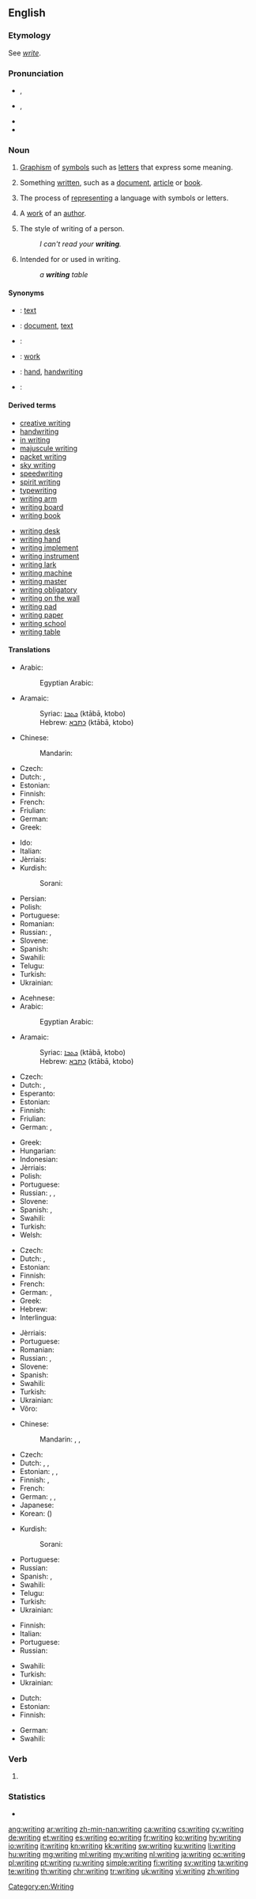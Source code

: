 ==English==

===Etymology===
See ''[[write#Etymology|write]]''.

===Pronunciation===
* {{a|UK}} {{enPR|rītʹĭng}}, {{IPA|/ˈɹaɪtɪŋ/|lang=en}}
* {{a|US}} {{enPR|rītʹĭng}}, {{IPA|/ˈɹaɪtɪŋ/|[ˈɹaɪ̯ɾɪŋ]|lang=en}}
* {{audio|en-us-writing.ogg|Audio (US)|lang=en}}
* {{rhymes|aɪtɪŋ|lang=en}}

===Noun===
{{wikipedia}}
{{en-noun|~}}

# {{context|uncountable|lang=en}} [[w:Graphism|Graphism]] of [[symbol]]s such as [[letter]]s that express some meaning.
# {{context|uncountable|lang=en}} Something [[written]], such as a [[document]], [[article]] or [[book]].
# {{context|uncountable|lang=en}} The process of [[represent]]ing a language with symbols or letters.
# {{context|countable|lang=en}} A [[work]] of an [[author]].
# {{context|countable|lang=en}} The style of writing of a person.
#: ''I can't read your '''writing'''.''
# {{qualifier|as a modifier}} Intended for or used in writing.
#: ''a '''writing''' table''

====Synonyms====
* {{qualifier|written letters or symbols that express some meaning}}: [[text]]
* {{qualifier|something written}}: [[document]], [[text]]
* {{qualifier|process of representing a language with symbols or letters}}:
* {{qualifier|work of an author}}: [[work]]
* {{qualifier|the style of writing of a person}}: [[hand]], [[handwriting]]
* {{qualifier|intended for or used in writing}}:

====Derived terms====
{{rel-top|Terms derived from ''writing''}}
* [[creative writing]]
* [[handwriting]]
* [[in writing]]
* [[majuscule writing]]
* [[packet writing]]
* [[sky writing]]
* [[speedwriting]]
* [[spirit writing]]
* [[typewriting]]<!--noun-->
* [[writing arm]]
* [[writing board]]
* [[writing book]]
{{rel-mid}}
* [[writing desk]]
* [[writing hand]]
* [[writing implement]]
* [[writing instrument]]
* [[writing lark]]
* [[writing machine]]
* [[writing master]]
* [[writing obligatory]]
* [[writing on the wall]]
* [[writing pad]]
* [[writing paper]]
* [[writing school]]
* [[writing table]]
{{rel-bottom}}

====Translations====
{{trans-top|written letters or symbols that express some meaning}}
* Arabic: {{t|ar|كتابة|f|tr=kitaaba}}
*: Egyptian Arabic: {{t|arz|كتابة|f|tr=ketaba|sc=Arab}}
* Aramaic:
*: Syriac: [[ܟܬܒܐ]] (ktābā, ktobo) {{g|m}}
*: Hebrew: [[כתבא]] (ktābā, ktobo) {{g|m}}
* Chinese:
*: Mandarin: {{t+|cmn|文字|tr=wénzì|sc=Hani}}
* Czech: {{t+|cs|písmo|n}}
* Dutch: {{t|nl|schrijfsel|n}}, {{t+|nl|geschrift|n}}
* Estonian: {{t+|et|kiri}}
* Finnish: {{t+|fi|kirjoittaminen}}
* French: {{t+|fr|écriture|f}}
* Friulian: {{t|fur|scriture|f}}
* German: {{t+|de|Schrift|f}}
* Greek: {{t+|el|γραφή|f|tr=grafí}}
{{trans-mid}}
* Ido: {{t|io|skribado}}
* Italian: {{t+|it|scrittura|f}}
* Jèrriais: {{t|roa-jer|êcrituthe|f}}
* Kurdish:
*: Sorani: {{t|ku|نوسین}}
* Persian: {{t+|fa|نوشته|tr=nevešte}}
* Polish: {{t+|pl|pismo|n}}
* Portuguese: {{t+|pt|escrita|f}}
* Romanian: {{t+|ro|scriere|f}}
* Russian: {{t+|ru|письменность|f|tr=písʹmennostʹ|sc=Cyrl}}, {{t+|ru|письмо|n|tr=pisʹmó|sc=Cyrl}}
* Slovene: {{t+|sl|pisava|f}}
* Spanish: {{t+|es|escritura|f}}
* Swahili: {{t+|sw|andiko}}
* Telugu: {{t+|te|రాత|tr=raata|sc=Telu}}
* Turkish: {{t+|tr|yazı}}
* Ukrainian: {{t|uk|писемність|f|tr=pysémnist'|sc=Cyrl}}
{{trans-bottom}}

{{trans-top|something written}}
* Acehnese: {{t|ace|teunuléh}}
* Arabic: {{t|ar|كتابة|f|tr=kitaaba|sc=Arab}}
*: Egyptian Arabic: {{t|arz|كتابة|f|tr=ketaaba|sc=Arab}}
* Aramaic:
*: Syriac: [[ܟܬܒܐ]] (ktābā, ktobo) {{g|m}}
*: Hebrew: [[כתבא]] (ktābā, ktobo) {{g|m}}
* Czech: {{t|cs|spis|m}}
* Dutch: {{t|nl|schrijfsel|n}}, {{t+|nl|geschrift|n}}
* Esperanto: {{t|eo|skribaĵo}}
* Estonian: {{t|et|kirjutis}}
* Finnish: {{t+|fi|kirjoitus}}
* Friulian: {{t|fur|scriture|f}}
* German: {{t+|de|Schrift|f}}, {{t+|de|Schriftstück|n}}
{{trans-mid}}
* Greek: {{t+|el|γραπτό|f|tr=graptó}}
* Hungarian: {{t+|hu|írás}}
* Indonesian: {{t+|id|tulisan}}
* Jèrriais: {{t|roa-jer|êcrithie|f}}
* Polish: {{t+|pl|napis|m}}
* Portuguese: {{t+|pt|escrita|f}}
* Russian: {{t+|ru|писание|n|tr=pisánije|sc=Cyrl}}, {{t+|ru|запись|f|tr=zápisʹ|sc=Cyrl}}, {{t+|ru|надпись|f|tr=nádpisʹ|sc=Cyrl}}
* Slovene: {{t|sl|zapis|m}}
* Spanish: {{t+|es|escrito|m}}, {{t+|es|escritura|f}}
* Swahili: {{t+|sw|maandiko}}
* Turkish: {{t+|tr|yazı}}
* Welsh: {{t+|cy|ysgrif}}
{{trans-bottom}}

{{trans-top|the process of representing a language}}
* Czech: {{t+|cs|psaní|n}}
* Dutch: {{t|nl|geschrijf|n}}, {{t+|nl|schrijven|n}}
* Estonian: {{t|et|kirjutamine}}
* Finnish: {{t+|fi|kirjoittaminen}}
* French: {{t+|fr|écriture|f}}
* German: {{t+|de|Schreiben|n}}, {{qualifier|only idiomatic}} {{t+|de|Schrift|f}}
* Greek: {{t+|el|γραφή|f|tr=grafí}}
* Hebrew: {{t+|he|כְּתִיבָה|f|tr=ktivá|sc=Hebr}}
* Interlingua: {{t|ia|scriptura}}
{{trans-mid}}
* Jèrriais: {{t|roa-jer|êcrituthe|f}}
* Portuguese: {{t+|pt|escrita|f}}
* Romanian: {{t+|ro|scris}}
* Russian: {{t+|ru|писание|n|tr=pisánije|sc=Cyrl}}, {{t+|ru|письмо|n|tr=pisʹmó|sc=Cyrl}}
* Slovene: {{t|sl|pisanje|n}}
* Spanish: {{t+|es|escritura|f}}
* Swahili: {{t+|sw|maandiko}}
* Turkish: {{t+|tr|yazı}}
* Ukrainian: {{t|uk|письмо|n|tr=pysʹmó|sc=Cyrl}}
* Võro: {{t|vro|kirotaminõ}}
{{trans-bottom}}

{{trans-top|a work of an author}}
* Chinese:
*: Mandarin: {{t|cmn|寫作|sc=Hani}}, {{t+|cmn|写作|tr=xiězuò|sc=Hani}}, {{t+|cmn|著作|tr=zhùzuò|sc=Hani}}
* Czech: {{t|cs|spis|m}}
* Dutch: {{t|nl|schrijfsel|n}}, {{t+|nl|werk|n}}, {{t|nl|oeuvre|n}}
* Estonian: {{t|et|kirjutis}}, {{t|et|kirjatöö}}, {{t|et|teos}}
* Finnish: {{t+|fi|kirjoitus}}, {{t+|fi|teos}}
* French: {{t+|fr|œuvre|f}}
* German: {{t+|de|Schrift|f}}, {{t+|de|Arbeit|f}}, {{t+|de|Werk|n}}
* Japanese: {{t+|ja|著作|tr=ちょさく, chosaku|sc=Jpan}}
* Korean: {{t+|ko|저작|tr=Jeojak|sc=Kore}} ({{t+|ko|著作|sc=Kore}})
{{trans-mid}}
* Kurdish:
*: Sorani: {{t|ku|نوسین|sc=ku-Arab}}
* Portuguese: {{t+|pt|obra|f}}
* Russian: {{qualifier|литерату́рное}} {{t+|ru|произведение|n|tr=proizvedénije|sc=Cyrl}}
* Spanish: {{t+|es|escrito|m}}, {{t+|es|escritura|f}}
* Swahili: {{t+|sw|maandiko}}
* Telugu: {{t+|te|రచన|tr=rachana}} {{qualifier|usually plural}} {{t|te|రచనలు|tr=rachanalu}}
* Turkish: {{t+|tr|yazı}}
* Ukrainian: {{t+|uk|твір|m|tr=tvir|sc=Cyrl}}
{{trans-bottom}}

{{trans-top|style of writing of a person}}
* Finnish: {{t+|fi|käsiala}}
* Italian: {{t+|it|scrittura|f}}
* Portuguese: {{t+|pt|letra|f}}
* Russian: {{t+|ru|почерк|m|tr=póčerk|sc=Cyrl}}
{{trans-mid}}
* Swahili: {{t+|sw|maandiko}}
* Turkish: {{t+|tr|yazı}}
* Ukrainian: {{t|uk|почерк|m|tr=póčerk|sc=Cyrl}}
{{trans-bottom}}

{{trans-top|made for or used in writing}}
* Dutch: {{t|nl|schrijf-}}
* Estonian: {{t|et|kirjutus-}}
* Finnish: {{t|fi|kirjoitus-}}
{{trans-mid}}
* German: {{t|de|Schrift-}}
* Swahili: {{t+|sw|maandiko}}
{{trans-bottom}}

===Verb===
{{head|en|present participle}}

# {{present participle of|write|lang=en}}

===Statistics===
* {{rank|expected|considered|proper|758|writing|allowed|per|result}}

[[Category:en:Writing]]

[[ang:writing]]
[[ar:writing]]
[[zh-min-nan:writing]]
[[ca:writing]]
[[cs:writing]]
[[cy:writing]]
[[de:writing]]
[[et:writing]]
[[es:writing]]
[[eo:writing]]
[[fr:writing]]
[[ko:writing]]
[[hy:writing]]
[[io:writing]]
[[it:writing]]
[[kn:writing]]
[[kk:writing]]
[[sw:writing]]
[[ku:writing]]
[[li:writing]]
[[hu:writing]]
[[mg:writing]]
[[ml:writing]]
[[my:writing]]
[[nl:writing]]
[[ja:writing]]
[[oc:writing]]
[[pl:writing]]
[[pt:writing]]
[[ru:writing]]
[[simple:writing]]
[[fi:writing]]
[[sv:writing]]
[[ta:writing]]
[[te:writing]]
[[th:writing]]
[[chr:writing]]
[[tr:writing]]
[[uk:writing]]
[[vi:writing]]
[[zh:writing]]